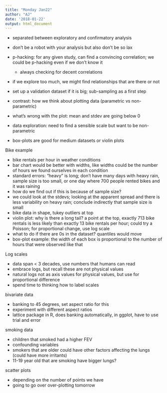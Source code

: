 ```yaml
---
title: "Monday Jan22"
author: "AJ"
date: '2018-01-22'
output: html_document
---
```


* separated between exploratory and confirmatory analysis 
* don't be a robot with your analysis but also don't be so lax 
* p-hacking: for any given study, can find a convincing correlation; we could be p-hacking even if we don't know it 
    - always checking for decent correlations
* if we explore too much, we might find relationships that are there or not
* set up a validation dataset if it is big; sub-sampling as a first step 


* contrast: how we think about plotting data (parametric vs non-parametric)
* what's wrong with the plot: mean and stdev are going below 0 
* data exploration: need to find a sensible scale but want to be non-parametric 
* box-plots are good for medium datasets or violin plots


Bike example

* bike rentals per hour in weather conditions
* bar chart would be better with widths, like widths could be the number of hours we found ourselves in each condition
* standard errors: "heavy" is long; don't have many days with heavy rain, sample size is too small, or one day where 700 people rented bikes and it was raining 
* how do we find out if this is because of sample size?
* we could look at the stdevs; looking at the apparent spread and there is less variability on heavy rain; conclude indirectly that sample size is small
* bike data in shape, tukey outliers at top
* violin plot: why is there a long tail? a point at the top, exactly 713 bike rentals is less likely than exactly 13 bike rentals per hour; could try a Poisson; for proportional change, use log scale 
* what to do if there are 0s in the dataset? quantiles would move
* box-plot example: the width of each box is proportional to the number of hours that were observed like that 


Log scales

* data span < 3 decades, use numbers that humans can read 
* embrace logs, but recall these are not physical values 
* natural logs not as axis values for physical values, but use for proportional difference 
* spend time to thinking how to label scales


bivariate data

* banking to 45 degrees, set aspect ratio for this 
* experiment with different aspect ratios 
* lattice package in R, does banking automatically, in ggplot, have to use trial and error 


smoking data

* children that smoked had a higher FEV 
* confounding variables
* smokers that are older could have other factors affecting the lungs (could have more irritants)
* 11-19 year old that are smoking have bigger lungs?


scatter plots

* depending on the number of points we have 
* going to go over over-plotting tomorrow 